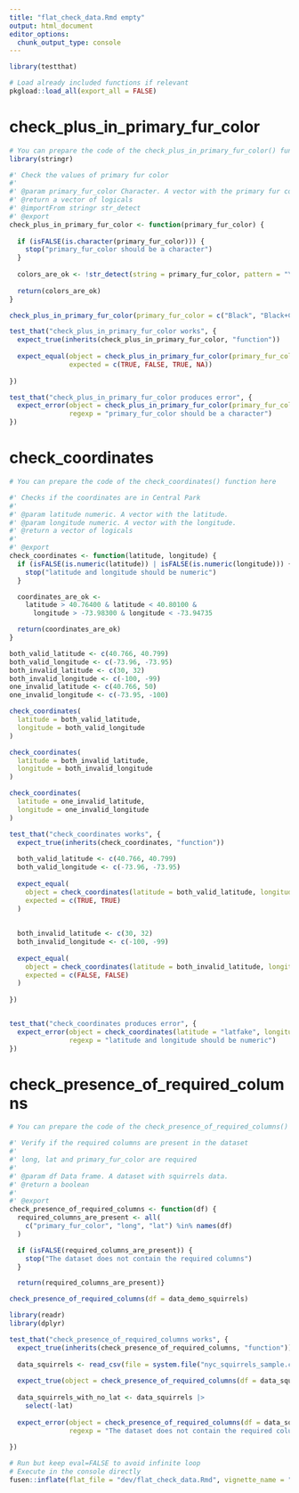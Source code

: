 ```yaml
---
title: "flat_check_data.Rmd empty"
output: html_document
editor_options: 
  chunk_output_type: console
---
```


```r
library(testthat)
```

```r
# Load already included functions if relevant
pkgload::load_all(export_all = FALSE)
```

# check_plus_in_primary_fur_color
    
```r
# You can prepare the code of the check_plus_in_primary_fur_color() function here
library(stringr)
```
  
```r
#' Check the values of primary fur color
#'
#' @param primary_fur_color Character. A vector with the primary fur color.
#' @return a vector of logicals
#' @importFrom stringr str_detect
#' @export
check_plus_in_primary_fur_color <- function(primary_fur_color) {
  
  if (isFALSE(is.character(primary_fur_color))) {
    stop("primary_fur_color should be a character")
  }
  
  colors_are_ok <- !str_detect(string = primary_fur_color, pattern = "\\+")
  
  return(colors_are_ok)
}
```
  
```r

check_plus_in_primary_fur_color(primary_fur_color = c("Black", "Black+Cinnamon", "Cinnamon", NA))

```
  
```r
test_that("check_plus_in_primary_fur_color works", {
  expect_true(inherits(check_plus_in_primary_fur_color, "function")) 
  
  expect_equal(object = check_plus_in_primary_fur_color(primary_fur_color = c("Black", "Black+Cinnamon", "Cinnamon", NA)),
               expected = c(TRUE, FALSE, TRUE, NA))
  
})

test_that("check_plus_in_primary_fur_color produces error", {
  expect_error(object = check_plus_in_primary_fur_color(primary_fur_color = c(5, 6)),
               regexp = "primary_fur_color should be a character")
})
```
  

# check_coordinates
    
```r
# You can prepare the code of the check_coordinates() function here
```
  
```r
#' Checks if the coordinates are in Central Park
#'
#' @param latitude numeric. A vector with the latitude.
#' @param longitude numeric. A vector with the longitude.
#' @return a vector of logicals
#'
#' @export
check_coordinates <- function(latitude, longitude) {
  if (isFALSE(is.numeric(latitude)) | isFALSE(is.numeric(longitude))) {
    stop("latitude and longitude should be numeric")
  }

  coordinates_are_ok <-
    latitude > 40.76400 & latitude < 40.80100 &
      longitude > -73.98300 & longitude < -73.94735

  return(coordinates_are_ok)
}
```
  
```r
both_valid_latitude <- c(40.766, 40.799)
both_valid_longitude <- c(-73.96, -73.95)
both_invalid_latitude <- c(30, 32)
both_invalid_longitude <- c(-100, -99)
one_invalid_latitude <- c(40.766, 50)
one_invalid_longitude <- c(-73.95, -100)

check_coordinates(
  latitude = both_valid_latitude,
  longitude = both_valid_longitude
)

check_coordinates(
  latitude = both_invalid_latitude,
  longitude = both_invalid_longitude
)

check_coordinates(
  latitude = one_invalid_latitude,
  longitude = one_invalid_longitude
)
```
  
```r
test_that("check_coordinates works", {
  expect_true(inherits(check_coordinates, "function"))
  
  both_valid_latitude <- c(40.766, 40.799)
  both_valid_longitude <- c(-73.96, -73.95)
  
  expect_equal(
    object = check_coordinates(latitude = both_valid_latitude, longitude = both_valid_longitude),
    expected = c(TRUE, TRUE)
  )
  
  
  both_invalid_latitude <- c(30, 32)
  both_invalid_longitude <- c(-100, -99)
  
  expect_equal(
    object = check_coordinates(latitude = both_invalid_latitude, longitude = both_invalid_longitude),
    expected = c(FALSE, FALSE)
  )
  
})


test_that("check_coordinates produces error", {
  expect_error(object = check_coordinates(latitude = "latfake", longitude = "longfake"), 
               regexp = "latitude and longitude should be numeric")
})
```
  


# check_presence_of_required_columns
    
```r
# You can prepare the code of the check_presence_of_required_columns() function here
```
  
```r
#' Verify if the required columns are present in the dataset
#'
#' long, lat and primary_fur_color are required
#' 
#' @param df Data frame. A dataset with squirrels data.
#' @return a boolean
#'
#' @export
check_presence_of_required_columns <- function(df) {
  required_columns_are_present <- all(
    c("primary_fur_color", "long", "lat") %in% names(df)
  )

  if (isFALSE(required_columns_are_present)) {
    stop("The dataset does not contain the required columns")
  }

  return(required_columns_are_present)}
```
  
```r
check_presence_of_required_columns(df = data_demo_squirrels)
```
  
```r
library(readr)
library(dplyr)

test_that("check_presence_of_required_columns works", {
  expect_true(inherits(check_presence_of_required_columns, "function")) 
  
  data_squirrels <- read_csv(file = system.file("nyc_squirrels_sample.csv", package = "squirrels"))
  
  expect_true(object = check_presence_of_required_columns(df = data_squirrels))
  
  data_squirrels_with_no_lat <- data_squirrels |> 
    select(-lat)
  
  expect_error(object = check_presence_of_required_columns(df = data_squirrels_with_no_lat), 
               regexp = "The dataset does not contain the required columns")
  
})
```
  


```r
# Run but keep eval=FALSE to avoid infinite loop
# Execute in the console directly
fusen::inflate(flat_file = "dev/flat_check_data.Rmd", vignette_name = "Check data", overwrite = TRUE)
```

